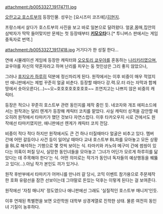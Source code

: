 attachment:/b0053327_19174711.jpg

[[오란고교 호스트부]]의 등장인물. 성우는 [요시즈미 코즈에]/[[김현지]].

프랑스에서 살다가 호스트부의 사진을 보고 바로 일본으로 달려왔다.
얼굴,몸매,집안의 삼박자가 딱딱 들어맞지만 문제는 첫 등장때부터 '''[[키모오타]]'''다.[* 투니버스 판에서는 게임 중독자로 번역.]

attachment:/b0053327_1917418.jpg
거기다가 한 성질 한다...

연애 시뮬레이션 게임에 등장한 캐릭터와 [[오오토리 쿄우야]]를 혼동하는 [[나리키리]]였으며, 쿄우야를 자신의 약혼자라고 하며 난리를 피우는 둥 첫인상은 그리 좋지 않았으나,

그러나 [[후지오카 하루히]] 덕분에 정신차리게 된다. 원작에서는 이후 비중이 매우 적었지만 애니판에서는 제법 꾸준히 얼굴 비춘다. 등장할 때마다 강.력.모.터 라는 자막과 함께 땅에서 솟아오른다(...)~~오~호호호호호호호호~~  조연치고는 나쁘지 않은 비중의 캐릭터.

등장은 적으나 꾸준히 호스트부 관련 동인지를 제작 중인 듯. 네코자와 개조 에피소드에서는 원작과는 달리 렌게가 등장해 캐릭터 코치를 맡았다. 사실 캐릭터 성격을 감안할 때 오히려 원작에서 타마키가 했던 것보다 자연스럽다. 이후 타카오우지 시로 건에서도 원작에선 타마키였지만, 애니판에선 렌게가 캐릭터 코치 전담.

비중이 적다 적다 하지만 원작에서도 큰 건 하나 터질때마다 얼굴은 비추고 있다. 멤버 간에 어떤 갈등이나 사건 등이 일어날 때마다 교내 호스트부 BL파를 모아놓고 모든 상황을 BL로 해석하는 기행으로 몇 컷씩 보이는 식. 타마키와 카노야 메구미 간에 썸씽이 있다는 의혹이 퍼질 당시, 실망한 동인녀들을 모아놓고 '그녀가 어딘가 모르게 하루히를 닮았다는 데 주목해야 한다'는 식. 어떤 의미로는 작가가 동인녀 독자들의 예상행동을 꿰뚫고 있다(...).아님 작가 본인도 끼가 있거나.

원작 후반부에서 타마키가 어머니를 만나러 갈 당시, 코믹 이벤트 참가용으로 주문제작한 호화 유람선을 잠깐 선보이는데 그야말로 돈있는 덕후는 이렇게 된다는 걸 보여준다.

원작에선 '자칭 매니저' 정도였으나 애니판에선 그래도 '실질적인 호스트부 매니저'인듯.


이후 연재된 특별편을 보면 오란학원 대학부 상경계열로 진학한 상태. 물론 여전히 동인녀 기질이 농후하다.
